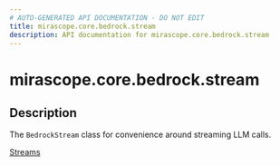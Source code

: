 ```yaml
---
# AUTO-GENERATED API DOCUMENTATION - DO NOT EDIT
title: mirascope.core.bedrock.stream
description: API documentation for mirascope.core.bedrock.stream
---
```


# mirascope.core.bedrock.stream

<ApiType type="Module" />

## Description

The `BedrockStream` class for convenience around streaming LLM calls.

<Info title="Usage">

[Streams](/docs/mirascope/learn/streams)

</Info>


